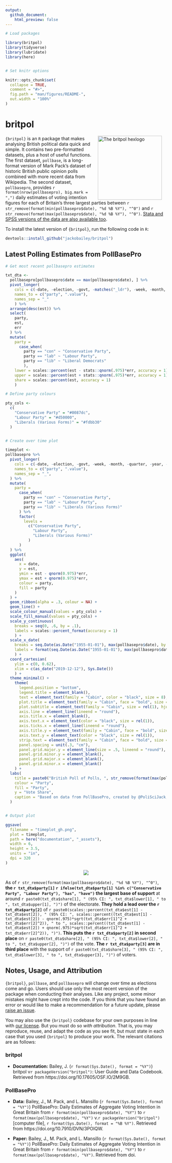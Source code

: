 ```yaml
---
output:
  github_document:
    html_preview: false
---
```


<!-- README.md is generated from README.Rmd. Please edit that file -->

```r

# Load packages

library(britpol)
library(tidyverse)
library(lubridate)
library(here)


# Set knitr options

knitr::opts_chunk$set(
  collapse = TRUE,
  comment = "#>",
  fig.path = "man/figures/README-",
  out.width = "100%"
)
```

# britpol

<img src="https://raw.githubusercontent.com/jackobailey/britpol/master/documentation/_assets/hex.png" alt="The britpol hexlogo" align="right" width="200" style="padding: 0 15px; float: right;"/>

`{britpol}` is an `R` package that makes analysing British political data quick and simple. It contains two pre-formatted datasets, plus a host of useful functions. The first dataset, `pollbase`, is a long-format version of Mark Pack's dataset of historic British public opinion polls combined with more recent data from Wikipedia. The second dataset, `pollbasepro`, provides `r format(nrow(pollbasepro), big.mark = ",")` daily estimates of voting intention figures for each of Britain's three largest parties between `r str_remove(format(min(pollbasepro$date), "%d %B %Y"), "^0")` and `r str_remove(format(max(pollbasepro$date), "%d %B %Y"), "^0")`. [Stata and SPSS versions of the data are also available too](https://github.com/jackobailey/britpol/tree/master/download).

To install the latest version of `{britpol}`, run the following code in `R`:

``` r
devtools::install_github("jackobailey/britpol")
```


## Latest Polling Estimates from PollBasePro

```r

# Get most recent pollbasepro estimates

txt_dta <-
  pollbasepro[pollbasepro$date == max(pollbasepro$date), ] %>%
  pivot_longer(
    cols = c(-date, -election, -govt, -matches("_ldr"), -week, -month, -quarter, -year),
    names_to = c("party", ".value"),
    names_sep = "_"
    ) %>%
  arrange(desc(est)) %>%
  select(
    party,
    est,
    err
  ) %>% 
  mutate(
    party =
      case_when(
        party == "con" ~ "Conservative Party",
        party == "lab" ~ "Labour Party",
        party == "lib" ~ "Liberal Democrats"
        ),
    lower = scales::percent(est - stats::qnorm(.975)*err, accuracy = 1),
    upper = scales::percent(est + stats::qnorm(.975)*err, accuracy = 1),
    share = scales::percent(est, accuracy = 1)
    )

```

```r

# Define party colours

pty_cols <-
  c(
    "Conservative Party" = "#0087dc",
    "Labour Party" = "#d50000",
    "Liberals (Various Forms)" = "#fdbb30"
  )


# Create over time plot

timeplot <- 
pollbasepro %>% 
  pivot_longer(
    cols = c(-date, -election, -govt, -week, -month, -quarter, -year, -con_ldr, -lab_ldr, -lib_ldr),
    names_to = c("party", ".value"),
    names_sep = "_",
  ) %>%
  mutate(
    party =
      case_when(
        party == "con" ~ "Conservative Party",
        party == "lab" ~ "Labour Party",
        party == "lib" ~ "Liberals (Various Forms)"
      ) %>% 
      factor(
        levels = 
          c("Conservative Party",
            "Labour Party",
            "Liberals (Various Forms)"
          )
      )
  ) %>%
  ggplot(
    aes(
      x = date,
      y = est,
      ymin = est - qnorm(0.975)*err,
      ymax = est + qnorm(0.975)*err,
      colour = party,
      fill = party
    )
  ) +
  geom_ribbon(alpha = .3, colour = NA) +
  geom_line() +
  scale_colour_manual(values = pty_cols) +
  scale_fill_manual(values = pty_cols) +
  scale_y_continuous(
    breaks = seq(0, .6, by = .1),
    labels = scales::percent_format(accuracy = 1)
    ) +
  scale_x_date(
    breaks = seq.Date(as.Date("1955-01-01"), max(pollbasepro$date), by = "3 months"),
    labels = format(seq.Date(as.Date("1955-01-01"), max(pollbasepro$date), by = "3 months"), "%b %y")
    ) +
  coord_cartesian(
    ylim = c(0, 0.62),
    xlim = c(as_date("2019-12-12"), Sys.Date())
    ) +
  theme_minimal() +
    theme(
      legend.position = "bottom",
      legend.title = element_blank(),
      text = element_text(family = "Cabin", color = "black", size = 8),
      plot.title = element_text(family = "Cabin", face = "bold", size = rel(1.4), hjust = 0),
      plot.subtitle = element_text(family = "Cabin", size = rel(1), hjust = 0, margin = margin(b = 10)),
      axis.line = element_line(lineend = "round"),
      axis.title.x = element_blank(),
      axis.text.x = element_text(color = "black", size = rel(1)),
      axis.ticks.x = element_line(lineend = "round"),
      axis.title.y = element_text(family = "Cabin", face = "bold", size = rel(1)),
      axis.text.y = element_text(color = "black", size = rel(1)),
      strip.text = element_text(family = "Cabin", face = "bold", size = rel(1)),
      panel.spacing = unit(.3, "cm"),
      panel.grid.major.y = element_line(size = .5, lineend = "round"),
      panel.grid.minor.y = element_blank(),
      panel.grid.major.x = element_blank(),
      panel.grid.minor.x = element_blank()
    ) +
  labs(
    title = paste0("British Poll of Polls, ", str_remove(format(max(pollbasepro$date), "%d %B %Y"), "^0")),
    colour = "Party",
    fill = "Party",
    y = "Vote Share",
    caption = "Based on data from PollBasePro, created by @PoliSciJack, @markpack, and @mansillo"
  )


# Output plot

ggsave(
  filename = "timeplot_gh.png",
  plot = timeplot,
  path = here("documentation", "_assets"),
  width = 6,
  height = 3.5,
  units = "in",
  dpi = 320
)

```

<center><img src="https://raw.githubusercontent.com/jackobailey/britpol/master/documentation/_assets/timeplot_gh.png"></center>

As of `r str_remove(format(max(pollbasepro$date), "%d %B %Y"), "^0")`, **the `r txt_dta$party[1]` `r ifelse(txt_dta$party[1] %in% c("Conservative Party", "Labour Party"), "has", "have")` the largest base of support** at around `r paste0(txt_dta$share[1], " (95% CI: ", txt_dta$lower[1], " to ", txt_dta$upper[1], ")")` of the electorate. **They hold a lead over the `r txt_dta$party[2]`** of `r paste0(scales::percent(txt_dta$est[1] - txt_dta$est[2]), " (95% CI: ", scales::percent((txt_dta$est[1] - txt_dta$est[2]) - qnorm(.975)*sqrt(txt_dta$err[1]^2 + txt_dta$err[2]^2)), " to ", scales::percent((txt_dta$est[1] - txt_dta$est[2]) + qnorm(.975)*sqrt(txt_dta$err[1]^2 + txt_dta$err[2]^2)), ")")`. **This puts the `r txt_dta$party[2]` in second place** on `r paste0(txt_dta$share[2], " (95% CI: ", txt_dta$lower[2], " to ", txt_dta$upper[2], ")")` of the vote. **The `r txt_dta$party[3]` are in third place** with the support of `r paste0(txt_dta$share[3], " (95% CI: ", txt_dta$lower[3], " to ", txt_dta$upper[3], ")")` of voters.


## Notes, Usage, and Attribution

`{britpol}`, `pollbase`, and `pollbasepro` will change over time as elections come and go. Users should use only the most recent version of the package when conducting their analyses. Like any project, some minor mistakes might have crept into the code. If you think that you have found an error or would like to make a recommendation for a future update, please [raise an issue](https://github.com/jackobailey/britpol/issues).

You may also use the `{britpol}` codebase for your own purposes in line with [our license](https://github.com/jackobailey/britpol/blob/master/LICENSE.md). But you must do so *with attribution*. That is, you may reproduce, reuse, and adapt the code as you see fit, but must state in each case that you used `{britpol}` to produce your work. The relevant citations are as follows:

### britpol

- **Documentation:** Bailey, J. (`r format(Sys.Date(), format = "%Y")`) britpol v`r packageVersion("britpol")`: User Guide and Data Codebook. Retrieved from https://doi.org/10.17605/OSF.IO/2M9GB.


### PollBasePro

- **Data:** Bailey, J., M. Pack, and L. Mansillo (`r format(Sys.Date(), format = "%Y")`) PollBasePro: Daily Estimates of Aggregate Voting Intention in Great Britain from `r format(min(pollbasepro$date), "%Y")` to `r format(max(pollbasepro$date), "%Y")` v.`r packageVersion("britpol")` [computer file], `r format(Sys.Date(), format = "%B %Y")`. Retrieved from https://doi.org/10.7910/DVN/3POIQW.

- **Paper:** Bailey, J., M. Pack, and L. Mansillo (`r format(Sys.Date(), format = "%Y")`) PollBasePro: Daily Estimates of Aggregate Voting Intention in Great Britain from `r format(min(pollbasepro$date), "%Y")` to `r format(max(pollbasepro$date), "%Y")`. Retrieved from doi.
